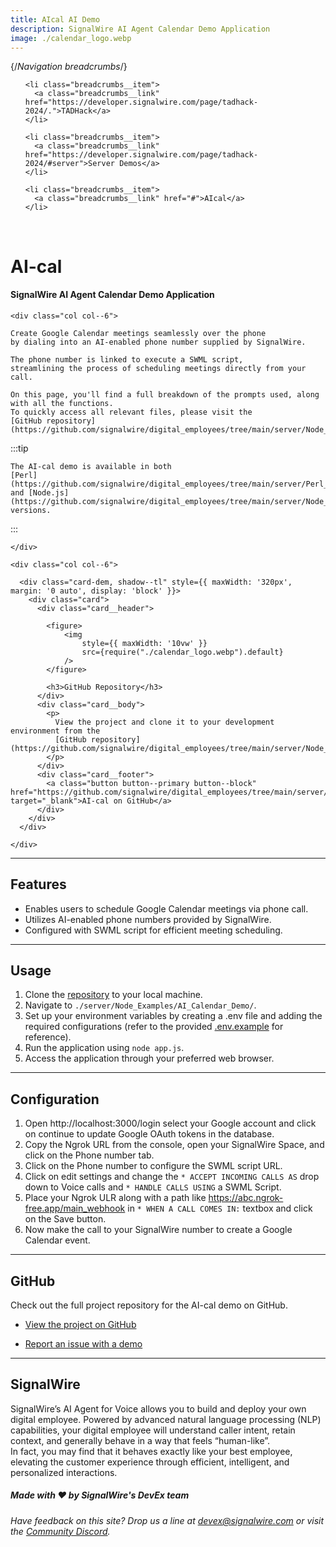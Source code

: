 ```yaml
---
title: AIcal AI Demo
description: SignalWire AI Agent Calendar Demo Application
image: ./calendar_logo.webp
---
```


{/*Navigation breadcrumbs*/}
<nav aria-label="breadcrumbs">
  <ul class="breadcrumbs">

    <li class="breadcrumbs__item">
      <a class="breadcrumbs__link" href="https://developer.signalwire.com/page/tadhack-2024/.">TADHack</a>
    </li>

    <li class="breadcrumbs__item">
      <a class="breadcrumbs__link" href="https://developer.signalwire.com/page/tadhack-2024/#server">Server Demos</a>
    </li>

    <li class="breadcrumbs__item">
      <a class="breadcrumbs__link" href="#">AIcal</a>
    </li>

  </ul>
</nav>

<br/>

# AI-cal

#### SignalWire AI Agent Calendar Demo Application

<div class="row">
    
    <div class="col col--6">

    Create Google Calendar meetings seamlessly over the phone 
    by dialing into an AI-enabled phone number supplied by SignalWire. 
    
    The phone number is linked to execute a SWML script, 
    streamlining the process of scheduling meetings directly from your call.

    On this page, you'll find a full breakdown of the prompts used, along with all the functions.
    To quickly access all relevant files, please visit the 
    [GitHub repository](https://github.com/signalwire/digital_employees/tree/main/server/Node_Examples/AI_Calendar_Demo).

:::tip

    The AI-cal demo is available in both 
    [Perl](https://github.com/signalwire/digital_employees/tree/main/server/Perl_Examples/aical) 
    and [Node.js](https://github.com/signalwire/digital_employees/tree/main/server/Node_Examples/AI_Calendar_Demo) versions.

:::

    </div>

    <div class="col col--6">

      <div class="card-dem, shadow--tl" style={{ maxWidth: '320px', margin: '0 auto', display: 'block' }}>
        <div class="card">
          <div class="card__header">

            <figure>
                <img
                    style={{ maxWidth: '10vw' }}
                    src={require("./calendar_logo.webp").default} 
                />
            </figure>

            <h3>GitHub Repository</h3>
          </div>
          <div class="card__body">
            <p>
              View the project and clone it to your development environment from the 
              [GitHub repository](https://github.com/signalwire/digital_employees/tree/main/server/Node_Examples/AI_Calendar_Demo).
            </p>
          </div>
          <div class="card__footer">
            <a class="button button--primary button--block" href="https://github.com/signalwire/digital_employees/tree/main/server/Node_Examples/AI_Calendar_Demo" target="_blank">AI-cal on GitHub</a>
          </div>
        </div>
      </div>

    </div>

</div>

---

## Features

- Enables users to schedule Google Calendar meetings via phone call.
- Utilizes AI-enabled phone numbers provided by SignalWire.
- Configured with SWML script for efficient meeting scheduling.

---

## Usage

1. Clone the [repository](https://github.com/signalwire/digital_employees/tree/main/server/Node_Examples/AI_Calendar_Demo) to your local machine.
2. Navigate to `./server/Node_Examples/AI_Calendar_Demo/`.
3. Set up your environment variables by creating a .env file and adding the required configurations (refer to the provided 
[.env.example](https://github.com/signalwire/digital_employees/blob/main/server/Node_Examples/AI_Calendar_Demo/.env.example) for reference).
4. Run the application using `node app.js`.
5. Access the application through your preferred web browser.

---

## Configuration

1. Open http://localhost:3000/login  select your Google account and click on continue to update Google OAuth tokens in the database.
2. Copy the Ngrok URL from the console, open your SignalWire Space, and click on the Phone number tab.
3. Click on the Phone number to configure the SWML script URL.
4. Click on edit settings and change the `* ACCEPT INCOMING CALLS AS` drop down to Voice calls and `* HANDLE CALLS USING` a SWML Script.
5. Place your Ngrok ULR along with a path like https://abc.ngrok-free.app/main_webhook in `* WHEN A CALL COMES IN:` textbox 
and click on the Save button.
6. Now make the call to your SignalWire number to create a Google Calendar event.

---

## GitHub

Check out the full project repository for the AI-cal demo on GitHub.

  - [View the project on GitHub](https://github.com/signalwire/digital_employees/tree/main/server/Node_Examples/AI_Calendar_Demo)

  - [Report an issue with a demo](https://github.com/signalwire/digital_employees/issues)

---

## SignalWire

 SignalWire’s AI Agent for Voice allows you to build and deploy your own digital employee. 
 Powered by advanced natural language processing (NLP) capabilities, 
 your digital employee will understand caller intent, retain context, 
 and generally behave in a way that feels “human-like”.  
 In fact, you may find that it behaves exactly like your best employee, 
 elevating the customer experience through efficient, intelligent, and personalized interactions.

##### Made with ❤️ by SignalWire's DevEx team

*Have feedback on this site? 
Drop us a line at devex@signalwire.com 
or visit the [Community Discord](https://discord.com/invite/F2WNYTNjuF).*